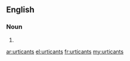 ==English==

===Noun===
{{head|en|plural}}

# {{plural of|urticant|lang=en}}

[[ar:urticants]]
[[el:urticants]]
[[fr:urticants]]
[[my:urticants]]